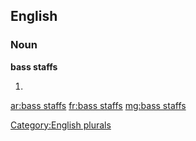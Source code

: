 ==English==

===Noun===
'''bass staffs'''

# {{plural of|[[bass staff]]}}

[[Category:English plurals]]

[[ar:bass staffs]]
[[fr:bass staffs]]
[[mg:bass staffs]]